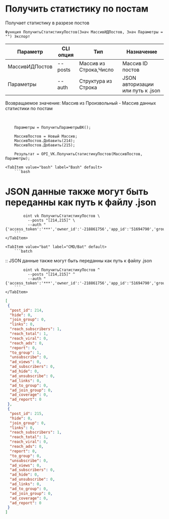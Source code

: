 ﻿---
sidebar_position: 2
---


# Получить статистику по постам
 Получает статистику в разрезе постов



`Функция ПолучитьСтатистикуПостов(Знач МассивИДПостов, Знач Параметры = "") Экспорт`

  | Параметр | CLI опция | Тип | Назначение |
  |-|-|-|-|
  | МассивИДПостов | --posts | Массив из Строка,Число | Массив ID постов |
  | Параметры | --auth | Структура из Строка | JSON авторизации или путь к .json |

  
  Возвращаемое значение:   Массив из Произвольный -  Массив данных статистики по постам

<br/>




```bsl title="Пример кода"
    Параметры = ПолучитьПараметрыВК();

    МассивПостов = Новый Массив;
    МассивПостов.Добавить(214);
    МассивПостов.Добавить(215);

    Результат = OPI_VK.ПолучитьСтатистикуПостов(МассивПостов, Параметры);
```
    

 <Tabs>
  
    <TabItem value="bash" label="Bash" default>
        ```bash
# JSON данные также могут быть переданны как путь к файлу .json

            oint vk ПолучитьСтатистикуПостов \
              --posts "[214,215]" \
              --auth "{'access_token':'***','owner_id':'-218861756','app_id':'51694790','group_id':'218861756'}"
        ```
    </TabItem>
  
    <TabItem value="bat" label="CMD/Bat" default>
        ```batch
:: JSON данные также могут быть переданны как путь к файлу .json

            oint vk ПолучитьСтатистикуПостов ^
              --posts "[214,215]" ^
              --auth "{'access_token':'***','owner_id':'-218861756','app_id':'51694790','group_id':'218861756'}"
        ```
    </TabItem>
</Tabs>


```json title="Результат"
[
 {
  "post_id": 214,
  "hide": 0,
  "join_group": 0,
  "links": 0,
  "reach_subscribers": 1,
  "reach_total": 1,
  "reach_viral": 0,
  "reach_ads": 0,
  "report": 0,
  "to_group": 1,
  "unsubscribe": 0,
  "ad_views": 0,
  "ad_subscribers": 0,
  "ad_hide": 0,
  "ad_unsubscribe": 0,
  "ad_links": 0,
  "ad_to_group": 0,
  "ad_join_group": 0,
  "ad_coverage": 0,
  "ad_report": 0
 },
 {
  "post_id": 215,
  "hide": 0,
  "join_group": 0,
  "links": 0,
  "reach_subscribers": 1,
  "reach_total": 1,
  "reach_viral": 0,
  "reach_ads": 0,
  "report": 0,
  "to_group": 0,
  "unsubscribe": 0,
  "ad_views": 0,
  "ad_subscribers": 0,
  "ad_hide": 0,
  "ad_unsubscribe": 0,
  "ad_links": 0,
  "ad_to_group": 0,
  "ad_join_group": 0,
  "ad_coverage": 0,
  "ad_report": 0
 }
]
```
